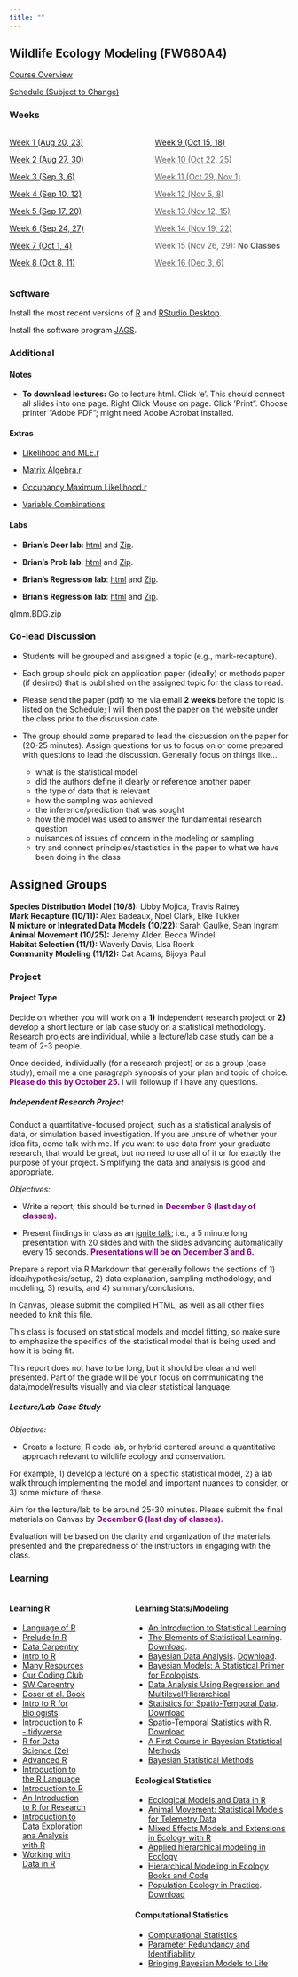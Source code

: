```yaml
---
title: ""
---
```


## Wildlife Ecology Modeling (FW680A4)

<p><a href="CourseOverview.qmd">Course Overview</a></p>

<p><a href="schedule.qmd">Schedule (Subject to Change)</a></p>


::: {.panel-tabset}

### Weeks 

:::: {.columns}

::: {.column width="50%"}

<p><a href="week1.qmd">Week 1 (Aug 20, 23)</a></p>

<p><a href="week2.qmd">Week 2 (Aug 27, 30)</a></p>

<p><a href="week3.qmd">Week 3 (Sep 3, 6)</a></p>

<p><a href="week4.qmd">Week 4 (Sep 10, 12)</a></p>

<p><a href="week5.qmd">Week 5 (Sep 17, 20)</a></p>

<p><a href="week6.qmd">Week 6 (Sep 24, 27)</a></p>

<p><a href="week7.qmd">Week 7 (Oct 1, 4)</a></p>

<p><a href="week8.qmd">Week 8 (Oct 8, 11)</a></p>

<!-- <p><a style="pointer-events: none; cursor: default; color:#606060"href="week8.qmd">Week 8 (Oct 8, 11)</a></p> -->


:::

::: {.column width="50%"}

<p><a href="week9.qmd">Week 9 (Oct 15, 18)</a></p>

<p><a style="pointer-events: none; cursor: default; color:#606060"href="week10.qmd">Week 10 (Oct 22, 25)</a></p>

<p><a style="pointer-events: none; cursor: default; color:#606060"href="week11.qmd">Week 11 (Oct 29, Nov 1)</a></p>

<p><a style="pointer-events: none; cursor: default; color:#606060"href="week12.qmd">Week 12 (Nov 5, 8)</a></p>

<p><a style="pointer-events: none; cursor: default; color:#606060"href="week13.qmd">Week 13 (Nov 12, 15)</a></p>

<p><a style="pointer-events: none; cursor: default; color:#606060"href="week14.qmd">Week 14 (Nov 19, 22)</a></p>

<p style="color:#606060">Week 15 (Nov 26, 29): <b>No Classes</b></p>

<p><a style="pointer-events: none; cursor: default; color:#606060"href="week16.qmd">Week 16 (Dec 3, 6)</a></p>


:::

::::

### Software

Install the most recent versions of <a href="https://cran.r-project.org/">R</a> and <a href="https://www.rstudio.com/products/rstudio/download/">RStudio Desktop</a>.

Install the software program [JAGS](https://sourceforge.net/projects/mcmc-jags/files/).

<!-- <a href="https://github.com/">Github</a> ... still thinking about whether we will use -->

<!-- <br> -->

### Additional

#### Notes
-   **To download lectures:** Go to lecture html. Click 'e'. This should connect all slides into one page. Right Click Mouse on page. Click 'Print". Choose printer "Adobe PDF"; might need Adobe Acrobat installed. 


#### Extras

- <a href="/classfiles/extras/Likelihood and MLE.r">Likelihood and MLE.r</a>

- <a href="/classfiles/extras/Matrix Algebra.r">Matrix Algebra.r</a>

- <a href="/classfiles/extras/Occupancy MaximumLikelihood.r">Occupancy Maximum Likelihood.r</a>

- <a href="/classfiles/variableCombs/VariableCombs_BDG.html">Variable Combinations</a>


#### Labs

- **Brian's Deer lab**: <a href="/classfiles/deerlab/RI-Deer-Sampling_BDG.html">html</a> and
<a href="/classfiles/deerlab/RIDeerRmd.BDG.zip">Zip</a>.

- **Brian's Prob  lab**: <a href="/classfiles/problab/problab_BDG.html">html</a> and
<a href="/classfiles/problab/problab_BDG.zip">Zip</a>.


- **Brian's Regression  lab**: <a href="/classfiles/regressionlab/regressionlab_BDG.html">html</a> and
<a href="/classfiles/regressionlab/regressionlab.BDG.zip">Zip</a>.

- **Brian's Regression  lab**: <a href="/classfiles/glmlab/Assignment.GLM.BDG.html">html</a> and
<a href="/classfiles/glmlab/glmlab.BDG.zip">Zip</a>.


glmm.BDG.zip


### Co-lead Discussion

- Students will be grouped and assigned a topic (e.g., mark-recapture). 

- Each group should pick an application paper (ideally) or methods paper (if desired) that is published on the assigned topic for the class to read. 

- Please send the paper (pdf) to me via email **2 weeks** before the topic is listed on the <a href="schedule.qmd">Schedule</a>; I will then post the paper on the website under the class prior to the discussion date.

- The group should come prepared to lead the discussion on the paper for (20-25 minutes). Assign questions for us to focus on or come prepared with questions to lead the discussion. Generally focus on things like...

  - what is the statistical model
  - did the authors define it clearly or reference another paper
  - the type of data that is relevant
  - how the sampling was achieved
  - the inference/prediction that was sought
  - how the model was used to answer the fundamental research question
  - nuisances of issues of concern in the modeling or sampling
  - try and connect principles/stastistics in the paper to what we have been doing in the class


## Assigned Groups

**Species Distribution Model (10/8):** 		Libby Mojica, Travis Rainey		
**Mark Recapture (10/11):**		Alex Badeaux, Noel Clark, Elke Tukker		
**N mixture or Integrated Data Models (10/22):**	Sarah Gaulke, Sean Ingram		
**Animal Movement (10/25):**		Jeremy Alder, Becca Windell		
**Habitat Selection (11/1):**		Waverly Davis,  Lisa Roerk		
**Community Modeling (11/12):**		Cat Adams, Bijoya Paul		


### Project

#### **Project Type**

Decide on whether you will work on a **1)** independent research project or **2)** develop a short lecture or lab case study on a statistical methodology. Research projects are individual, while a lecture/lab case study can be a team of 2-3 people. 

Once decided, individually (for a research project) or as a group (case study), email me a one paragraph synopsis of your plan and topic of choice. <span style="color:purple"><b>Please do this by October 25. </b></span> I will followup if I have any questions.

##### **Independent Research Project**

Conduct a quantitative-focused project, such as a statistical analysis of data, or simulation based investigation. If you are unsure of whether your idea fits, come talk with me. If you want to use data from your graduate research, that would be great, but no need to use all of it or for exactly the purpose of your project. Simplifying the data and analysis is good and appropriate. 

*Objectives:*

- Write a report; this should be turned in <span style="color:purple"><b>December 6 (last day of classes).</b></span> 

- Present findings in class as an [ignite talk](https://www.ignitetalks.io/); i.e., a 5 minute long presentation with 20 slides and with the slides advancing automatically every 15 seconds. <span style="color:purple"><b>Presentations will be on December 3 and 6.</b></span> 

Prepare a report via R Markdown that generally follows the sections of 1) idea/hypothesis/setup, 2) data explanation, sampling methodology, and modeling, 3) results, and 4) summary/conclusions. 

In Canvas, please submit the compiled HTML, as well as all other files needed to knit this file.

This class is focused on  statistical models and model fitting, so make sure to emphasize the specifics of the statistical model that is being used and how it is being fit. 

This report does not have to be long, but it should be clear and well presented. Part of the grade will be your focus on communicating the data/model/results visually and via clear statistical language. 

##### **Lecture/Lab Case Study **

*Objective:*

- Create a lecture, R code lab, or hybrid centered around a quantitative approach relevant to wildlife ecology and conservation.

For example, 1) develop a lecture on a specific statistical model, 2) a lab walk through implementing the model and important nuances to consider, or 3) some mixture of these.

Aim for the lecture/lab to be around 25-30 minutes. Please submit the final materials on Canvas by <span style="color:purple"><b>December 6 (last day of classes).</b></span> 

Evaluation will be based on the clarity and organization of the materials presented and the preparedness of the instructors in engaging with the class. 

### Learning

:::: {.columns}

::: {.column width="30%"}

#### **Learning R**

-   [Language of R](https://bgerber123.github.io/R1day/#/the-language-of-r)
-   [Prelude In R](http://preludeinr.com/r-basics/)
-   [Data Carpentry](https://datacarpentry.org/R-ecology-lesson/)
-   [Intro to R](https://intro2r.com/)
-   [Many Resources](https://paulvanderlaken.com/2017/08/10/r-resources-cheatsheets-tutorials-books)
-   [Our Coding Club](https://ourcodingclub.github.io/tutorials/intro-to-r/)
-   [SW Carpentry](http://swcarpentry.github.io/r-novice-inflammation/)
-   [Doser et al. Book](https://www.jeffdoser.com/files/for875/_book/)
-   [Intro to R for Biologists](https://melbournebioinformatics.github.io/r-intro-biologists/intro_r_biologists.html#R_for_Biologists_course)
-   [Introduction to R - tidyverse](https://bookdown.org/ansellbr/WEHI_tidyR_course_book/)
-   [R for Data Science (2e)](https://r4ds.hadley.nz/)
-   [Advanced R](https://adv-r.hadley.nz/index.html)
-   [Introduction to the R Language](https://bookdown.org/mcwimberly/gdswr-book/introduction-to-the-r-language.html#matrices-and-lists)
-   [Introduction to R](https://bookdown.org/palmjulia/r_intro_script/introduction.html)
-   [An Introduction to R for Research](https://bookdown.org/rwnahhas/IntroToR/)
-   [Introduction to Data Exploration ana Analysis with R](https://bookdown.org/mikemahoney218/IDEAR/)
-   [Working with Data in R](https://bookdown.org/ejvanholm/WorkingWithData/)

:::

::: {.column width="10%"}
<!-- empty column to create gap -->
:::

::: {.column width="60%"}

#### **Learning Stats/Modeling**

-   [An Introduction to Statistical Learning](https://www.statlearning.com/)
-   [The Elements of Statistical Learning](https://hastie.su.domains/ElemStatLearn/). [Download](https://hastie.su.domains/ElemStatLearn/printings/ESLII_print12_toc.pdf).
-   [Bayesian Data Analysis](http://www.stat.columbia.edu/~gelman/book/). [Download](http://www.stat.columbia.edu/~gelman/book/BDA3.pdf).
-   [Bayesian Models: A Statistical Primer for Ecologists](https://press.princeton.edu/books/hardcover/9780691159287/bayesian-models).
-   [Data Analysis Using Regression and Multilevel/Hierarchical](http://www.stat.columbia.edu/~gelman/arm/)
-   [Statistics for Spatio-Temporal Data ](https://www.amazon.com/Statistics-Spatio-Temporal-Data-Noel-Cressie/dp/0471692743). [Download](https://download.e-bookshelf.de/download/0004/0172/80/L-G-0004017280-0009119041.pdf)
-   [Spatio-Temporal Statistics with R](https://spacetimewithr.org/). [Download](https://spacetimewithr.org/download)
-   [A First Course in Bayesian Statistical Methods](https://pdhoff.github.io/book/)
-   [Bayesian Statistical Methods](https://bayessm.wordpress.ncsu.edu/)

#### **Ecological Statistics**
-   [Ecological Models and Data in R](https://ms.mcmaster.ca/~bolker/emdbook/book.pdf)
-   [Animal Movement: Statistical Models for Telemetry Data](https://www.amazon.com/Animal-Movement-Statistical-Models-Telemetry/dp/1032097183)
-   [Mixed Effects Models and Extensions in Ecology with R](https://www.highstat.com/index.php?view=article&id=17&catid=18)
-   [Applied hierarchical modeling in Ecology](https://www.mbr-pwrc.usgs.gov/pubanalysis/keryroylebook/)
-   [Hierarchical Modeling in Ecology Books and Code](https://www.mbr-pwrc.usgs.gov/pubanalysis/roylebook/index.html)
-   [Population Ecology in Practice](https://www.amazon.com/Population-Ecology-Practice-Brett-Sandercock/dp/0470674148). [Download](https://batrachos.com/sites/default/files/pictures/Eco_Books/Murray_Sandercock_2020.pdf)



#### **Computational Statistics**
-   [Computational Statistics](https://www.stat.colostate.edu/computationalstatistics/)
-   [Parameter Redundancy and Identifiability](https://www.routledge.com/Parameter-Redundancy-and-Identifiability/Cole/p/book/9780367493219)
-   [Bringing Bayesian Models to Life](https://www.amazon.com/Bringing-Bayesian-Chapman-Environmental-Statistics/dp/0367198487)


:::

::::



:::




